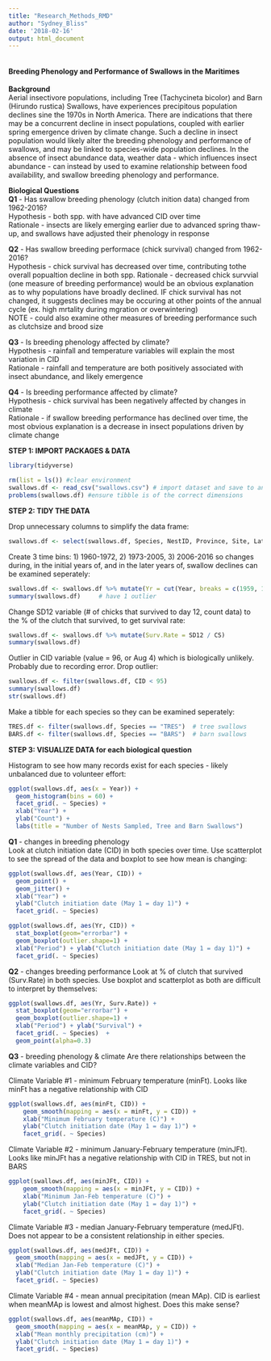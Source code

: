 ```yaml
---
title: "Research_Methods_RMD"
author: "Sydney_Bliss"
date: '2018-02-16'
output: html_document
---
```


```r

```

#### Breeding Phenology and Performance of Swallows in the Maritimes

**Background**  
Aerial insectivore populations, including Tree (Tachycineta bicolor) and Barn (Hirundo rustica) Swallows, have experiences precipitous population declines sine the 1970s in North America. There are indications that there may be a concurrent decline in insect populations, coupled with earlier spring emergence driven by climate change. Such a decline in insect population would likely alter the breeding phenology and performance of swallows, and may be linked to species-wide population declines. In the absence of insect abundance data, weather data - which influences insect abundance - can instead by used to examine relationship between food availability, and swallow breeding phenology and performance. 

**Biological Questions**  
**Q1** - Has swallow breeding phenology (clutch inition data) changed from 1962-2016?  
Hypothesis - both spp. with have advanced CID over time  
Rationale - insects are likely emerging earlier due to advanced spring thaw-up, and swallows have adjusted their phenology in response  

**Q2** - Has swallow breeding performace (chick survival) changed from 1962-2016?  
Hypothesis - chick survival has decreased over time, contributing tothe overall popualtion decline in both spp.
Rationale - decreased chick survvial (one measure of breeding performance) would be an obvious explanation as to why populations have broadly declined. IF chick survival has not changed, it suggests declines may be occuring at other points of the annual cycle (ex. high mrtality during mgration or overwintering)    
NOTE - could also examine other measures of breeding performance such as clutchsize and brood size

**Q3** - Is breeding phenology affected by climate?  
Hypothesis - rainfall and temperature variables will explain the most variation in CID  
Rationale - rainfall and temperature are both positively associated with insect abundance, and likely emergence

**Q4** - Is breeding performance affected by climate?  
Hypothesis - chick survival has been negatively affected by changes in climate  
Rationale - if swallow breeding performance has declined over time, the most obvious explanation is a decrease in insect populations driven by climate change  


**STEP 1: IMPORT PACKAGES & DATA**

```r
library(tidyverse) 

rm(list = ls()) #clear environment
swallows.df <- read_csv("swallows.csv") # import dataset and save to an object
problems(swallows.df) #ensure tibble is of the correct dimensions
```

**STEP 2: TIDY THE DATA**

Drop unnecessary columns to simplify the data frame: 
```r
swallows.df <- select(swallows.df, Species, NestID, Province, Site, Latitude, Longitude, Year, CID, HD, CS, BS, SD12, minFt, minJFt, medJFt, medJp, meanMAp)
```
Create 3 time bins: 1) 1960-1972, 2) 1973-2005, 3) 2006-2016 so changes during, in the initial years of, and in the later years of, swallow declines can be examined seperately:
```r
swallows.df <- swallows.df %>% mutate(Yr = cut(Year, breaks = c(1959, 1972, 2005, 2016), labels = c("1960-1972", "1973-2005", "2006-2016")))
summary(swallows.df)     # have 1 outlier
```
Change SD12 variable (# of chicks that survived to day 12, count data) to the % of the clutch that survived, to get survival rate:
```r
swallows.df <- swallows.df %>% mutate(Surv.Rate = SD12 / CS)
summary(swallows.df)     
```
Outlier in CID variable (value = 96, or Aug 4) which is biologically unlikely. Probably due to recording error. Drop outlier:
```r
swallows.df <- filter(swallows.df, CID < 95)
summary(swallows.df) 
str(swallows.df)
```
Make a tibble for each species so they can be examined seperately:
```r
TRES.df <- filter(swallows.df, Species == "TRES")  # tree swallows
BARS.df <- filter(swallows.df, Species == "BARS")  # barn swallows
```
**STEP 3: VISUALIZE DATA for each biological question**

Histogram to see how many records exist for each species - likely unbalanced due to volunteer effort:
```r
ggplot(swallows.df, aes(x = Year)) + 
  geom_histogram(bins = 60) + 
  facet_grid(. ~ Species) + 
  xlab("Year") + 
  ylab("Count") +
  labs(title = "Number of Nests Sampled, Tree and Barn Swallows") 
```

**Q1** - changes in breeding phenology   
Look at clutch initiation date (CID) in both species over time. Use scatterplot to see the spread of the data and boxplot to see how mean is changing:
```r
ggplot(swallows.df, aes(Year, CID)) + 
  geom_point() + 
  geom_jitter() +
  xlab("Year") + 
  ylab("Clutch initiation date (May 1 = day 1)") + 
  facet_grid(. ~ Species)
```

```r
ggplot(swallows.df, aes(Yr, CID)) + 
  stat_boxplot(geom="errorbar") + 
  geom_boxplot(outlier.shape=1) + 
  xlab("Period") + ylab("Clutch initiation date (May 1 = day 1)") + 
  facet_grid(. ~ Species) 
```

**Q2** - changes breeding performance 
Look at % of clutch that survived (Surv.Rate) in both species. Use boxplot and scatterplot as both are difficult to interpret by themselves:
```r
ggplot(swallows.df, aes(Yr, Surv.Rate)) +   
  stat_boxplot(geom="errorbar") + 
  geom_boxplot(outlier.shape=1) + 
  xlab("Period") + ylab("Survival") + 
  facet_grid(. ~ Species)  +
  geom_point(alpha=0.3)
```

**Q3** - breeding phenology & climate
Are there relationships between the climate variables and CID?

Climate Variable #1 - minimum February temperature (minFt). Looks like minFt has a negative relationship with CID
```r
ggplot(swallows.df, aes(minFt, CID)) + 
    geom_smooth(mapping = aes(x = minFt, y = CID)) + 
    xlab("Minimum February temperature (C)") + 
    ylab("Clutch initiation date (May 1 = day 1)") + 
    facet_grid(. ~ Species)
```

Climate Variable #2 - minimum January-February temperature (minJFt). Looks like minJFt has a negative relationship with CID in TRES, but not in BARS
```r
ggplot(swallows.df, aes(minJFt, CID)) + 
    geom_smooth(mapping = aes(x = minJFt, y = CID)) + 
    xlab("Minimum Jan-Feb temperature (C)") + 
    ylab("Clutch initiation date (May 1 = day 1)") + 
    facet_grid(. ~ Species)
```

Climate Variable #3 - median January-February temperature (medJFt). Does not appear to be a consistent relationship in either species. 
```r
ggplot(swallows.df, aes(medJFt, CID)) + 
  geom_smooth(mapping = aes(x = medJFt, y = CID)) + 
  xlab("Median Jan-Feb temperature (C)") + 
  ylab("Clutch initiation date (May 1 = day 1)") + 
  facet_grid(. ~ Species)
```

Climate Variable #4 - mean annual precipitation (mean MAp). CID is earliest when meanMAp is lowest and almost highest. Does this make sense?
```r
ggplot(swallows.df, aes(meanMAp, CID)) + 
  geom_smooth(mapping = aes(x = meanMAp, y = CID)) + 
  xlab("Mean monthly precipitation (cm)") + 
  ylab("Clutch initiation date (May 1 = day 1)") + 
  facet_grid(. ~ Species)
```



  


 





